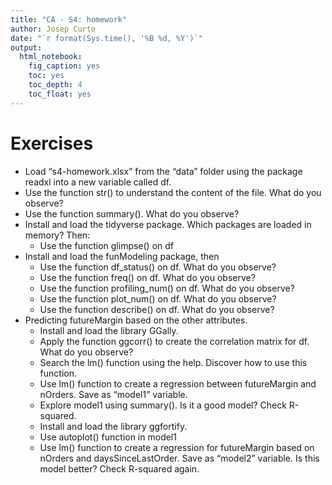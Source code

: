 ```yaml
---
title: "CA - S4: homework"
author: Josep Curto
date: "`r format(Sys.time(), '%B %d, %Y')`"
output: 
  html_notebook: 
    fig_caption: yes
    toc: yes
    toc_depth: 4
    toc_float: yes
---
```


# Exercises

 - Load "s4-homework.xlsx" from the "data" folder using the package readxl into a new variable called df.
 - Use the function str() to understand the content of the file. What do you observe?
 - Use the function summary(). What do you observe?
 - Install and load the tidyverse package. Which packages are loaded in memory? Then:
    - Use the function glimpse() on df
  - Install and load the funModeling package, then
    - Use the function df_status() on df. What do you observe?
    - Use the function freq() on df. What do you observe?
    - Use the function profiling_num() on df. What do you observe?
    - Use the function plot_num() on df. What do you observe?
    - Use the function describe() on df. What do you observe?
  - Predicting futureMargin based on the other attributes.
    - Install and load the library GGally.
    - Apply the function ggcorr() to create the correlation matrix for df. What do you observe?
    - Search the lm() function using the help. Discover how to use this function.
    - Use lm() function to create a regression between futureMargin and nOrders. Save as "model1" variable.
    - Explore model1 using summary(). Is it a good model? Check R-squared.
    - Install and load the library ggfortify.  
    - Use autoplot() function in model1
    - Use lm() function to create a regression for futureMargin based on nOrders and daysSinceLastOrder. Save as "model2" variable. Is this model better? Check R-squared again.